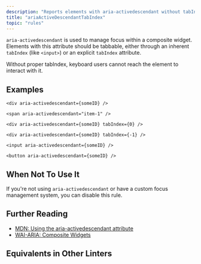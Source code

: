```yaml
---
description: "Reports elements with aria-activedescendant without tabIndex."
title: "ariaActiveDescendantTabIndex"
topic: "rules"
---
```



<RuleSummary plugin="jsx" rule="ariaActiveDescendantTabIndex" />

`aria-activedescendant` is used to manage focus within a composite widget.
Elements with this attribute should be tabbable, either through an inherent `tabIndex` (like `<input>`) or an explicit `tabIndex` attribute.

Without proper tabIndex, keyboard users cannot reach the element to interact with it.

## Examples

<Tabs>
<TabItem label="❌ Incorrect">

```tsx
<div aria-activedescendant={someID} />
```

```tsx
<span aria-activedescendant="item-1" />
```

</TabItem>
<TabItem label="✅ Correct">

```tsx
<div aria-activedescendant={someID} tabIndex={0} />
```

```tsx
<div aria-activedescendant={someID} tabIndex={-1} />
```

```tsx
<input aria-activedescendant={someID} />
```

```tsx
<button aria-activedescendant={someID} />
```

</TabItem>
</Tabs>

## When Not To Use It

If you're not using `aria-activedescendant` or have a custom focus management system, you can disable this rule.

## Further Reading

- [MDN: Using the aria-activedescendant attribute](https://developer.mozilla.org/en-US/docs/Web/Accessibility/ARIA/ARIA_Techniques/Using_the_aria-activedescendant_attribute)
- [WAI-ARIA: Composite Widgets](https://www.w3.org/TR/wai-aria/#composite)

## Equivalents in Other Linters

<RuleEquivalents pluginId="jsx" ruleId="ariaActiveDescendantTabIndex" />
